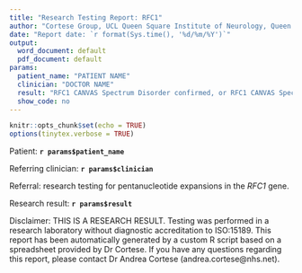 ```yaml
---
title: "Research Testing Report: RFC1"
author: "Cortese Group, UCL Queen Square Institute of Neurology, Queen Square, London, WC1N 3BG"
date: "Report date: `r format(Sys.time(), '%d/%m/%Y')`"
output: 
  word_document: default
  pdf_document: default
params:
  patient_name: "PATIENT NAME"
  clinician: "DOCTOR NAME"
  result: "RFC1 CANVAS Spectrum Disorder confirmed, or RFC1 CANVAS Spectrum Disorder NOT confirmed"
  show_code: no
---
```


```r
knitr::opts_chunk$set(echo = TRUE)
options(tinytex.verbose = TRUE)
```

Patient: __`r params$patient_name`__

Referring clinician: __`r params$clinician`__

Referral: research testing for pentanucleotide expansions in the *RFC1* gene.

Research result: __`r params$result`__

Disclaimer: THIS IS A RESEARCH RESULT. Testing was performed in a research laboratory without diagnostic accreditation to ISO:15189. This report has been automatically generated by a custom R script based on a spreadsheet provided by Dr Cortese. If you have any questions regarding this report, please contact Dr Andrea Cortese (andrea.cortese@nhs.net).
